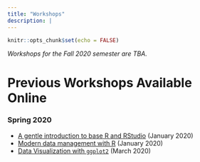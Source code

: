 ```yaml
---
title: "Workshops"
description: |
---
```


```r
knitr::opts_chunk$set(echo = FALSE)
```

*Workshops for the Fall 2020 semester are TBA.*

# Previous Workshops Available Online

### Spring 2020




- [A gentle introduction to base R and RStudio](https://github.com/hertie-data-science-lab/ds-workshop-r-intro) (January 2020)
- [Modern data management with R ](https://github.com/hertie-data-science-lab/ds-workshop-datamanagement) (January 2020)
- [Data Visualization with `ggplot2`](https://github.com/hertie-data-science-lab/ds-workshop-dataviz) (March 2020)